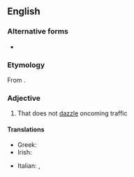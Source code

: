 {{also|anti-dazzle}}
==English==

===Alternative forms===
* {{l|en|anti-dazzle}}

===Etymology===
From {{af|en|anti-|dazzle}}.

===Adjective===
{{en-adj|-}}

# {{lb|en|of glases, car headlights & mirrors}} That does not [[dazzle]] oncoming traffic

====Translations====
{{trans-top|that does not dazzle}}
* Greek: {{t|el|αντιθαμπωτικός}}
* Irish: {{t|ga|frithdhallta}}
{{trans-mid}}
* Italian: {{t+|it|anabbagliante}}, {{t+|it|antiabbagliante}}
{{trans-bottom}}